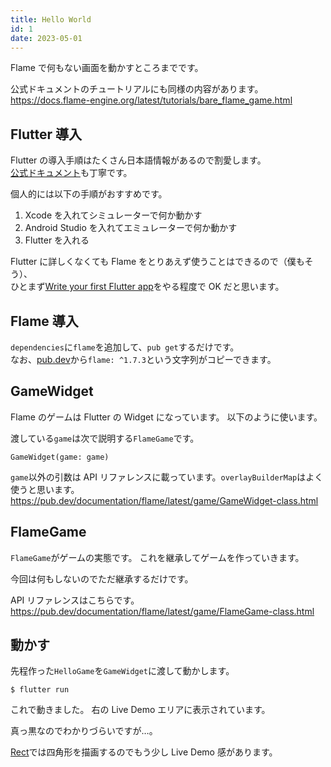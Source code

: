 ```yaml
---
title: Hello World
id: 1
date: 2023-05-01
---
```



Flame で何もない画面を動かすところまでです。

公式ドキュメントのチュートリアルにも同様の内容があります。  
https://docs.flame-engine.org/latest/tutorials/bare_flame_game.html

## Flutter 導入

Flutter の導入手順はたくさん日本語情報があるので割愛します。  
[公式ドキュメント](https://flutter.dev/docs/get-started/install)も丁寧です。

個人的には以下の手順がおすすめです。

1. Xcode を入れてシミュレーターで何か動かす
2. Android Studio を入れてエミュレーターで何か動かす
3. Flutter を入れる

Flutter に詳しくなくても Flame をとりあえず使うことはできるので（僕もそう）、  
ひとまず[Write your first Flutter app](https://docs.flutter.dev/get-started/codelab)をやる程度で OK だと思います。

## Flame 導入

`dependencies`に`flame`を追加して、`pub get`するだけです。  
なお、[pub.dev](https://pub.dev/packages/flame)から`flame: ^1.7.3`という文字列がコピーできます。

<ExampleCode file="pubspec.yaml" label="hello" dir="examples" lang="yaml" />

## GameWidget

Flame のゲームは Flutter の Widget になっています。
以下のように使います。

渡している`game`は次で説明する`FlameGame`です。

```
GameWidget(game: game)
```

`game`以外の引数は API リファレンスに載っています。`overlayBuilderMap`はよく使うと思います。  
https://pub.dev/documentation/flame/latest/game/GameWidget-class.html

## FlameGame

`FlameGame`がゲームの実態です。
これを継承してゲームを作っていきます。

今回は何もしないのでただ継承するだけです。

<ExampleCode file="hello/game.dart" />

API リファレンスはこちらです。  
https://pub.dev/documentation/flame/latest/game/FlameGame-class.html

## 動かす

先程作った`HelloGame`を`GameWidget`に渡して動かします。

<ExampleCode file="hello/page.dart" />

```
$ flutter run
```

これで動きました。
右の Live Demo エリアに表示されています。

真っ黒なのでわかりづらいですが…。

[Rect](/examples/rect#rect)では四角形を描画するのでもう少し Live Demo 感があります。

